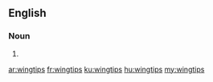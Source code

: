 ==English==

===Noun===
{{head|en}}

# {{plural of|wingtip}}

[[ar:wingtips]]
[[fr:wingtips]]
[[ku:wingtips]]
[[hu:wingtips]]
[[my:wingtips]]